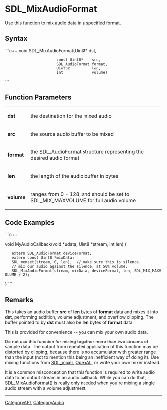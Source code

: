 
= SDL_MixAudioFormat =
Use this function to mix audio data in a specified format.


== Syntax ==
```c++
void SDL_MixAudioFormat(Uint8*          dst,
                        const Uint8*    src,
                        SDL_AudioFormat format,
                        Uint32          len,
                        int             volume)
```

== Function Parameters ==
{|
|'''dst'''
|the destination for the mixed audio
|-
|'''src'''
|the source audio buffer to be mixed
|-
|'''format'''
|the [[SDL_AudioFormat]] structure representing the desired audio format
|-
|'''len'''
|the length of the audio buffer in bytes
|-
|'''volume'''
|ranges from 0 - 128, and should be set to SDL_MIX_MAXVOLUME for full audio volume
|}

== Code Examples ==
```c++

void MyAudioCallback(void *udata, Uint8 *stream, int len)
{
    extern SDL_AudioFormat deviceFormat;
    extern const Uint8 *mixData;
    SDL_memset(stream, 0, len);  // make sure this is silence.
    // mix our audio against the silence, at 50% volume.
    SDL_MixAudioFormat(stream, mixData, deviceFormat, len, SDL_MIX_MAXVOLUME / 2);
}
```

== Remarks ==
This takes an audio buffer '''src''' of '''len''' bytes of '''format''' data and mixes it into '''dst''', performing addition, volume adjustment, and overflow clipping. The buffer pointed to by '''dst''' must also be '''len''' bytes of '''format''' data.

This is provided for convenience -- you can mix your own audio data.

Do not use this function for mixing together more than two streams of sample data. The output from repeated application of this function may be distorted by clipping, because there is no accumulator with greater range than the input (not to mention this being an inefficient way of doing it). Use mixing functions from [http://www.libsdl.org/projects/SDL_mixer/ SDL_mixer], [http://www.openal.org/ OpenAL], or write your own mixer instead.

It is a common misconception that this function is required to write audio data to an output stream in an audio callback.  While you can do that, [[SDL_MixAudioFormat]]() is really only needed when you're mixing a single audio stream with a volume adjustment.

----
[[CategoryAPI]], [[CategoryAudio]]
